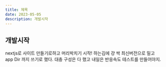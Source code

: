 ```yaml
---
title: 제목
date: 2023-05-05
description: 개발시작
---
```


## 개발시작

nextjs로 사이트 만들기로하고 머리박치기 시작!
하는김에 걍 싹 최신버전으로 밀고 app Dir 까지 쓰기로 했다.
대충 구성은 다 했고 내일은 반응속도 테스트를 만들어야지.